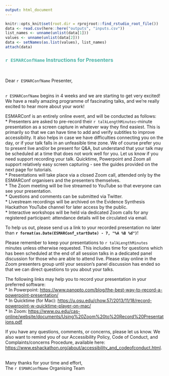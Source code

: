 ```yaml
---
output: html_document
---
```

``` r
knitr::opts_knit$set(root.dir = rprojroot::find_rstudio_root_file())
data <- read.csv(here::here("outputs", "inputs.csv"))
list_names <- unname(unlist(data[1]))
values <- unname(unlist(data[2]))
data <- setNames(as.list(values), list_names)
attach(data)
```
### <span style="color: #4fb4a8;">`r ESMARConfName` Instructions for Presenters</span>  
<br>

Dear `r ESMARConfName` Presenter,  
<br>

`r ESMARConfName` begins in 4 weeks and we are starting to get very excited! We have a really amazing programme of fascinating talks, and we're really excited to hear more about your work!

ESMARConf is an entirely online event, and will be conducted as follows:  
* Presenters are asked to pre-record their `r talkLengthMinutes`-minute presentation as a screen capture in whatever way they find easiest. This is primarily so that we can have time to add and verify subtitles to improve accessibility. It also helps in case we have difficulties connecting you on the day, or if your talk falls in an unfeasible time zone. We of course prefer you to present live and/or be present for Q&A, but understand that your talk may be scheduled at a time that does not work well for you. Let us know if you need support recording your talk. Quicktime, Powerpoint and Zoom all support relatively easy screen capturing - see the guides provided on the next page for tutorials.  
* Presentations will take place via a closed Zoom call, attended only by the ESMARConf organisers and the presenters themselves.  
* The Zoom meeting will be live streamed to YouTube so that everyone can see your presentation.  
* Questions and comments can be submitted via Twitter.  
* Livestream recordings will be archived on the Evidence Synthesis Hackathon YouTube channel for later access by the public.  
* Interactive workshops will be held via dedicated Zoom calls for any registered participant: attendance details will be circulated via email.  

To help us out, please send us a link to your recorded presentation no later than <b>`r format(as.Date(ESMARConf_startDate) - 7, "%A %B %d")`</b>!  

Please remember to keep your presentations to `r talkLengthMinutes` minutes unless otherwise requested. This includes time for questions which has been scheduled at the end of all session talks in a dedicated panel discussion for those who are able to attend live. Please stay online in the Zoom presenters group until your session’s panel discussion has ended so that we can direct questions to you about your talks.  

The following links may help you to record your presentation in your preferred software:  
* In Powerpoint: <a href="https://www.panopto.com/blog/the-best-way-to-record-a-powerpoint-presentation/">https://www.panopto.com/blog/the-best-way-to-record-a-powerpoint-presentation/</a>  
* In Quicktime (for Mac): <a href="https://u.osu.edu/chow.57/2013/11/18/record-powerpoint-w-quicktime-player-on-mac/">https://u.osu.edu/chow.57/2013/11/18/record-powerpoint-w-quicktime-player-on-mac/</a>  
* In Zoom: <a href="https://www.ou.edu/cas-online/website/documents/Using%20Zoom%20to%20Record%20Presentations.pdf">https://www.ou.edu/cas-online/website/documents/Using%20Zoom%20to%20Record%20Presentations.pdf</a>  

If you have any questions, comments, or concerns, please let us know. We also want to remind you of our Accessibility Policy, Code of Conduct, and Complaints/concerns Procedure, available here: <a href="https://www.eshackathon.org/about/accessibility_and_codeofconduct.html">https://www.eshackathon.org/about/accessibility_and_codeofconduct.html</a>.  
<br>

Many thanks for your time and effort,  
The `r ESMARConfName` Organising Team